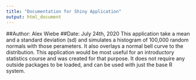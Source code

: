 ```yaml
---
title: "Documentation for Shiny Application"
output: html_document
---
```

##Author: Alex Wiebe
##Date: July 24th, 2020 
This application take a mean and a standard deviation (sd) and simulates a histogram of 100,000 random normals with those perameters. It also overlays a normal bell curve to the distribution. This application would be most useful for an introductory statistics course and was created for that purpose. It does not require any outside packages to be loaded, and can be used with just the base R system. 